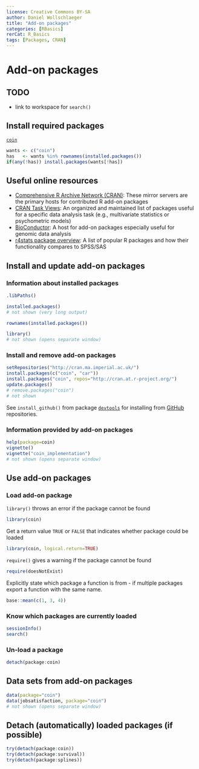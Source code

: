 ---
license: Creative Commons BY-SA
author: Daniel Wollschlaeger
title: "Add-on packages"
categories: [RBasics]
rerCat: R_Basics
tags: [Packages, CRAN]
---

Add-on packages
=========================

TODO
-------------------------

 - link to workspace for `search()`

Install required packages
-------------------------

[`coin`](http://cran.r-project.org/package=coin)

```{r}
wants <- c("coin")
has   <- wants %in% rownames(installed.packages())
if(any(!has)) install.packages(wants[!has])
```

Useful online resources
-------------------------

 * [Comprehensive R Archive Network (CRAN)](http://cran.r-project.org/web/packages/): These mirror servers are the primary hosts for contributed R add-on packages
 * [CRAN Task Views](http://cran.r-project.org/web/views/): An organized and maintained list of packages useful for a specific data analysis task (e.g., multivariate statistics or psychometric models)
 * [BioConductor](http://www.bioconductor.org/): A host for add-on packages especially useful for genomic data analysis
 * [r4stats package overview](http://r4stats.com/articles/add-ons/): A list of popular R packages and how their functionality compares to SPSS/SAS

Install and update add-on packages
-------------------------

### Information about installed packages

```{r}
.libPaths()
```

```{r eval=FALSE}
installed.packages()
# not shown (very long output)
```

```{r}
rownames(installed.packages())
```

```{r eval=FALSE}
library()
# not shown (opens separate window)
```

### Install and remove add-on packages

```{r eval=FALSE}
setRepositories("http://cran.ma.imperial.ac.uk/")
install.packages(c("coin", "car"))
install.packages("coin", repos="http://cran.at.r-project.org/")
update.packages()
# remove.packages("coin")
# not shown
```

See `install_github()` from package [`devtools`](http://cran.r-project.org/package=devtools) for installing from [GitHub](http://github.com/) repositories.

### Information provided by add-on packages

```{r eval=FALSE}
help(package=coin)
vignette()
vignette("coin_implementation")
# not shown (opens separate window)
```

Use add-on packages
-------------------------

### Load add-on package

`library()` throws an error if the package cannot be found

```{r}
library(coin)
```

Get a return value `TRUE` or `FALSE` that indicates whether package could be loaded

```{r}
library(coin, logical.return=TRUE)
```

`require()` gives a warning if the package cannot be found

```{r warning=TRUE}
require(doesNotExist)
```

Explicitly state which package a function is from - if multiple packages export a function with the same name.

```{r}
base::mean(c(1, 3, 4))
```

### Know which packages are currently loaded

```{r}
sessionInfo()
search()
```

### Un-load a package

```{r eval=FALSE}
detach(package:coin)
```

Data sets from add-on packages
-------------------------

```{r eval=FALSE}
data(package="coin")
data(jobsatisfaction, package="coin")
# not shown (opens separate window)
```

Detach (automatically) loaded packages (if possible)
-------------------------

```{r}
try(detach(package:coin))
try(detach(package:survival))
try(detach(package:splines))
```
